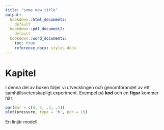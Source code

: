 ```yaml
---
title: "some new title"
output:
  bookdown::html_document2: 
    default
  bookdown::pdf_document2:
    default
  bookdown::word_document2:
    toc: true
    reference_docx: styles.docx
---
```


# Kapitel
I denna del av boken följer vi utvecklingen och genomförandet av ett samhällsvetenskapligt experiment. Exempel på **kod** och en **figur** kommer här:

```r
par(mar = c(4, 4, .1, .1))
plot(pressure, type = 'b', pch = 19)
```

En linjär modell.

